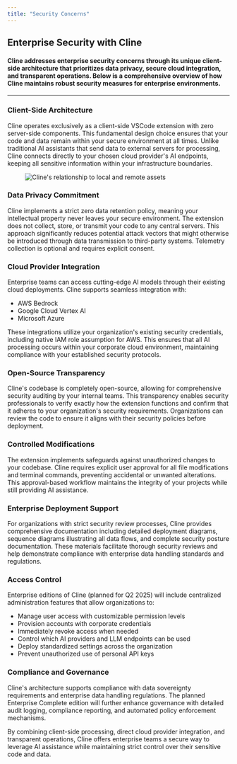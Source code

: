 ```yaml
---
title: "Security Concerns"
---
```


## Enterprise Security with Cline

#### Cline addresses enterprise security concerns through its unique client-side architecture that prioritizes data privacy, secure cloud integration, and transparent operations. Below is a comprehensive overview of how Cline maintains robust security measures for enterprise environments.

---

### Client-Side Architecture

Cline operates exclusively as a client-side VSCode extension with zero server-side components. This fundamental design choice ensures that your code and data remain within your secure environment at all times. Unlike traditional AI assistants that send data to external servers for processing, Cline connects directly to your chosen cloud provider's AI endpoints, keeping all sensitive information within your infrastructure boundaries.

<figure>
	<img
		src="https://storage.googleapis.com/cline_public_images/docs/assets/cline-arch.png"
		alt="Cline's relationship to local and remote assets"
	/>
</figure>

### Data Privacy Commitment

Cline implements a strict zero data retention policy, meaning your intellectual property never leaves your secure environment. The extension does not collect, store, or transmit your code to any central servers. This approach significantly reduces potential attack vectors that might otherwise be introduced through data transmission to third-party systems. Telemetry collection is optional and requires explicit consent.

### Cloud Provider Integration

Enterprise teams can access cutting-edge AI models through their existing cloud deployments. Cline supports seamless integration with:

-   AWS Bedrock
-   Google Cloud Vertex AI
-   Microsoft Azure

These integrations utilize your organization's existing security credentials, including native IAM role assumption for AWS. This ensures that all AI processing occurs within your corporate cloud environment, maintaining compliance with your established security protocols.

### Open-Source Transparency

Cline's codebase is completely open-source, allowing for comprehensive security auditing by your internal teams. This transparency enables security professionals to verify exactly how the extension functions and confirm that it adheres to your organization's security requirements. Organizations can review the code to ensure it aligns with their security policies before deployment.

### Controlled Modifications

The extension implements safeguards against unauthorized changes to your codebase. Cline requires explicit user approval for all file modifications and terminal commands, preventing accidental or unwanted alterations. This approval-based workflow maintains the integrity of your projects while still providing AI assistance.

### Enterprise Deployment Support

For organizations with strict security review processes, Cline provides comprehensive documentation including detailed deployment diagrams, sequence diagrams illustrating all data flows, and complete security posture documentation. These materials facilitate thorough security reviews and help demonstrate compliance with enterprise data handling standards and regulations.

### Access Control

Enterprise editions of Cline (planned for Q2 2025) will include centralized administration features that allow organizations to:

-   Manage user access with customizable permission levels
-   Provision accounts with corporate credentials
-   Immediately revoke access when needed
-   Control which AI providers and LLM endpoints can be used
-   Deploy standardized settings across the organization
-   Prevent unauthorized use of personal API keys

### Compliance and Governance

Cline's architecture supports compliance with data sovereignty requirements and enterprise data handling regulations. The planned Enterprise Complete edition will further enhance governance with detailed audit logging, compliance reporting, and automated policy enforcement mechanisms.

By combining client-side processing, direct cloud provider integration, and transparent operations, Cline offers enterprise teams a secure way to leverage AI assistance while maintaining strict control over their sensitive code and data.
